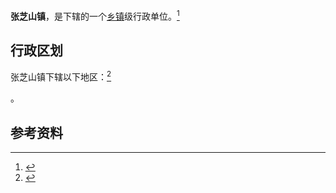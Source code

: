 {{中国乡级行政区|32/06/12/119/000}}

'''张芝山镇'''，是{{PRC admin/fullname|32/06/12/119/000|3}}下辖的一个[[乡镇|乡镇]]级行政单位。<ref>{{PRC admin/ref sgc|{{PRC admin/parent|32/06/12/119/000}}}}</ref>

== 行政区划 ==

张芝山镇下辖以下地区：<ref>{{PRC admin/ref sgc|32/06/12/119/000}}</ref>

{{PRC admin/children|32/06/12/119/000}}。

== 参考资料 ==

{{reflist}}

{{行政区划小作品}}
{{PRC admin/navcat|32/06/12/119/000}}